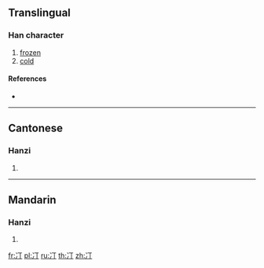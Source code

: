 ==Translingual==

===Han character===
{{Han char|rn=15|rad=冫|as=02|sn=4|four=|canj=IMMN|ids=⿰冫丁}}

# [[frozen]]
# [[cold]]

====References====
* {{Han ref|kx=0131.160|hdz=10295.030|uh=34C5|ud=13509}}

----

==Cantonese==

===Hanzi===
{{yue-hanzi|jyut=[[ding1]], [[ting1]]|y=ding1, ting1}}

# {{defn|lang=yue|sort=冫02}}

----

==Mandarin==

===Hanzi===
{{cmn-hanzi|pin=[[tīng]] ([[ting1]])|wg=t'ing<sup>1</sup>}}

# {{defn|lang=cmn|sort=冫02}}

[[fr:㓅]]
[[pl:㓅]]
[[ru:㓅]]
[[th:㓅]]
[[zh:㓅]]